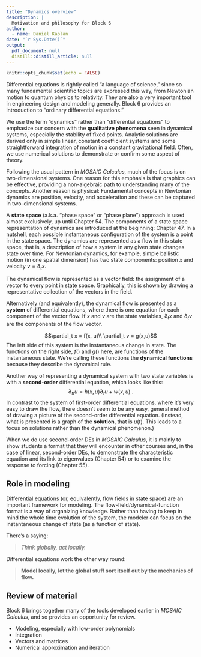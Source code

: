```yaml
---
title: "Dynamics overview"
description: |
  Motivation and philosophy for Block 6
author:
  - name: Daniel Kaplan
date: "`r Sys.Date()`"
output: 
  pdf_document: null
  distill::distill_article: null
---
```


```r
knitr::opts_chunk$set(echo = FALSE)
```

Differential equations is rightly called "a language of science," since so many fundamental scientific topics are expressed this way, from Newtonian motion to quantum physics to relativity. They are also a very important tool in engineering design and modeling generally. Block 6 provides an introduction to "ordinary differential equations." 

We use the term "dynamics" rather than "differential equations" to emphasize our concern with the **qualitative phenomena** seen in dynamical systems, especially the stability of fixed points. Analytic solutions are derived only in simple linear, constant coefficient systems and some straightforward integration of motion in a constant gravitational field. Often, we use numerical solutions to demonstrate or confirm some aspect of theory.

Following the usual pattern in *MOSAIC Calculus*, much of the focus is on two-dimensional systems. One reason for this emphasis is that graphics can be effective, providing a non-algebraic path to understanding many of the concepts. Another reason is physical: Fundamental concepts in Newtonian dynamics are position, velocity, and acceleration and these can be captured in two-dimensional systems.

A **state space** (a.k.a. "phase space" or "phase plane") approach is used almost exclusively, up until Chapter 54. The components of a state space representation of dynamics are introduced at the beginning: Chapter 47. In a nutshell, each possible instantaneous configuration of the system is a point in the state space. The dynamics are represented as a flow in this state space, that is, a description of how a system in any given state changes state over time. For Newtonian dynamics, for example, simple ballistic motion (in one spatial dimension) has two state components: position $x$ and velocity $v = \partial_t x$.

The dynamical flow is represented as a vector field: the assignment of a vector to every point in state space. Graphically, this is shown by drawing a representative collection of the vectors in the field. 

Alternatively (and equivalently), the dynamical flow is presented as a **system** of differential equations, where there is one equation for each component of the vector flow.  If $x$ and $v$ are the state variables, $\partial_t x$ and $\partial_t v$ are the components of the flow vector.

$$\partial_t x = f(x, u)\\
\partial_t v = g(x,u)$$
The left side of this system is the instantaneous change in state. The functions on the right side, $f()$ and $g()$ here, are functions of the instantaneous state. We're calling these functions the **dynamical functions** because they describe the dynamical rule. 

Another way of representing a dynamical system with two state variables is with a **second-order** differential equation, which looks like this:
$$\partial_{tt} u = h(x,u) \partial_t u + w(x,u)\ .$$
In contrast to the system of first-order differential equations, where it's very easy to draw the flow, there doesn't seem to be any easy, general method of drawing a picture of the second-order differential equation. (Instead, what is presented is a graph of the **solution**, that is $u(t)$. This leads to a focus on solutions rather than the dynamical phenomenon.) 

When we do use second-order DEs in *MOSAIC Calculus*, it is mainly to show students a format that they will encounter in other courses and, in the case of linear, second-order DEs, to demonstrate the characteristic equation and its link to eigenvalues (Chapter 54) or to examine the response to forcing (Chapter 55).

## Role in modeling

Differential equations (or, equivalently, flow fields in state space) are an important framework for modeling. The flow-field/dynamical-function format is a way of organizing knowledge. Rather than having to keep in mind the whole time evolution of the system, the modeler can focus on the instantaneous change of state (as a function of state).

There's a saying:

> *Think globally, act locally.* 

Differential equations work the other way round:

> **Model locally, let the global stuff sort itself out by the mechanics of flow.**

## Review of material

Block 6 brings together many of the tools developed earlier in *MOSAIC Calculus*, and so provides an opportunity for review.

- Modeling, especially with low-order polynomials
- Integration
- Vectors and matrices
- Numerical approximation and iteration






